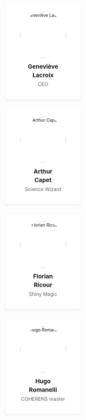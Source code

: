 ```{=html}

<link rel="stylesheet" href="https://cdnjs.cloudflare.com/ajax/libs/font-awesome/6.5.1/css/all.min.css">

<style>
.profile-container {
  display: flex;
  gap: 2rem;
  flex-wrap: wrap;
  justify-content: flex-start;
  padding: 1rem;
}

.profile-card {
  background: white;
  border-radius: 8px;
  padding: 1.5rem;
  text-align: center;
  box-shadow: 0 2px 4px rgba(0,0,0,0.1);
  width: 200px;
}

.profile-image {
  width: 150px;
  height: 150px;
  border-radius: 50%;
  margin: 0 auto 1rem;
  overflow: hidden;
  position: relative; /* Added for absolute positioning of image */
  display: flex;      /* Added for centering */
  align-items: center;
  justify-content: center;
}

.profile-image img {
  width: 150px;      /* Fixed width */
  height: 150px;     /* Fixed height */
  object-fit: cover; /* Maintains aspect ratio */
  position: absolute; /* Ensures proper centering */
  top: 50%;
  left: 50%;
  transform: translate(-50%, -50%); /* Centers the image */
}

.profile-name {
  margin: 0;
  font-size: 1.2rem;
  font-weight: bold;
  display: flex;
  flex-direction: column;
  align-items: center;
  gap: 0.25rem;
}

.first-name {
  font-size: 1.2rem;
}

.last-name {
  font-size: 1.2rem;
}

.profile-title {
  margin: 0.5rem 0 1rem;
  color: #666;
  font-size: 1rem;
}

.profile-links {
  display: flex;
  justify-content: center;
  gap: 1rem;
}

.profile-links a {
  color: #0066cc;
  text-decoration: none;
}

.profile-links a:hover {
  text-decoration: underline;
}
</style>

<div class="profile-container">
  <div class="profile-card">
    <div class="profile-image">
      <img src="images/GL.jpg" alt="Geneviève Lacroix">
    </div>
    <h3 class="profile-name">
      <span class="first-name">Geneviève</span>
      <span class="last-name">Lacroix</span>
    </h3>
    <p class="profile-title">CEO</p>
    <div class="profile-links">
      <a href="mailto:genevieve.lacroix@naturalsciences.be?"><i class="fa-solid fa-envelope"></i></a>
      <a href="#"><i class="fa-brands fa-github"></i></a>
      <a href="https://orcid.org/0000-0002-3227-0000"><i class="fa-brands fa-orcid"></i></a>
      <a href="#"><i class="fa-brands fa-linkedin"></i></a>
    </div>
  </div>
  
  <div class="profile-card">
    <div class="profile-image">
      <img src="images/AC.jpg" alt="Arthur Capet">
    </div>
    <h3 class="profile-name">
      <span class="first-name">Arthur</span>
      <span class="last-name">Capet</span>
    </h3>
    <p class="profile-title">Science Wizard</p>
    <div class="profile-links">
      <a href="mailto:arthur.capet@naturalsciences.be?"><i class="fa-solid fa-envelope"></i></a>
      <a href="https://github.com/acapet"><i class="fa-brands fa-github"></i></a>
      <a href="https://orcid.org/0000-0002-5939-3836"><i class="fa-brands fa-orcid"></i></a>
      <a href=""><i class="fa-brands fa-linkedin"></i></a>
    </div>
  </div>
  
  <div class="profile-card">
    <div class="profile-image">
      <img src="images/FR.jpg" alt="Florian Ricour">
    </div>
    <h3 class="profile-name">
      <span class="first-name">Florian</span>
      <span class="last-name">Ricour</span>
    </h3>
    <p class="profile-title">Shiny Magic</p>
    <div class="profile-links">
      <a href="mailto:fricour@naturalsciences.be?"><i class="fa-solid fa-envelope"></i></a>
      <a href="https://github.com/fricour"><i class="fa-brands fa-github"></i></a>
      <a href="https://orcid.org/0000-0001-6059-9236"><i class="fa-brands fa-orcid"></i></a>
      <a href="https://linkedin.com/in/florian-ricour-a06359281"><i class="fa-brands fa-linkedin"></i></a>
    </div>
  </div>
  
  <div class="profile-card">
    <div class="profile-image">
      <img src="images/HR.jpg" alt="Hugo Romanelli">
    </div>
    <h3 class="profile-name">
      <span class="first-name">Hugo</span>
      <span class="last-name">Romanelli</span>
    </h3>
    <p class="profile-title">COHERENS master</p>
    <div class="profile-links">
      <a href="mailto:hugo.romanelli@naturalsciences.be?"><i class="fa-solid fa-envelope"></i></a>
      <a href=""><i class="fa-brands fa-github"></i></a>
      <a href=""><i class="fa-brands fa-orcid"></i></a>
      <a href=""><i class="fa-brands fa-linkedin"></i></a>
    </div>
  </div>
  
</div>
```
